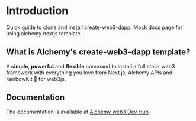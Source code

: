 # Introduction
 
Quick guide to clone and install create-web3-dapp. Mock docs page for using alchemy nextjs template.

## What is Alchemy's create-web3-dapp template?

A **simple**, **powerful** and **flexible** command to install a full stack web3 framework with everything you love from Next.js, Alchemy APIs and rainbowKit  🌈 for web3js.

## Documentation

The documentation is available at [Alchemy web3 Dev Hub](https://docs.alchemy.com).
